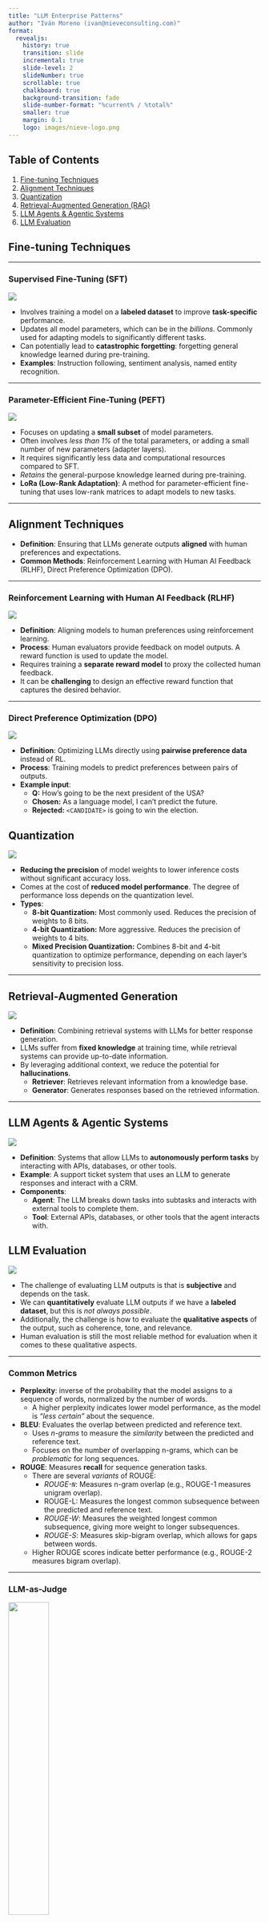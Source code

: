 ```yaml
---
title: "LLM Enterprise Patterns"
author: "Iván Moreno (ivan@nieveconsulting.com)"
format: 
  revealjs: 
    history: true
    transition: slide
    incremental: true
    slide-level: 2
    slideNumber: true
    scrollable: true
    chalkboard: true
    background-transition: fade
    slide-number-format: "%current% / %total%"
    smaller: true
    margin: 0.1
    logo: images/nieve-logo.png
---
```


## Table of Contents
1. [Fine-tuning Techniques](#fine-tuning-techniques)
2. [Alignment Techniques](#alignment-techniques)
3. [Quantization](#quantization)
4. [Retrieval-Augmented Generation (RAG)](#retrieval-augmented-generation-rag)
5. [LLM Agents & Agentic Systems](#llm-agents-agentic-systems)
6. [LLM Evaluation](#llm-evaluation)

## Fine-tuning Techniques

---

### Supervised Fine-Tuning (SFT)

![](images/llm-fine-tuning.png)

- Involves training a model on a **labeled dataset** to improve **task-specific** performance.
- Updates all model parameters, which can be in the *billions*. Commonly used for adapting models to significantly different tasks.
- Can potentially lead to **catastrophic forgetting**: forgetting general knowledge learned during pre-training.
- **Examples**: Instruction following, sentiment analysis, named entity recognition.

---

### Parameter-Efficient Fine-Tuning (PEFT)

![](images/lora.png)

- Focuses on updating a **small subset** of model parameters.
- Often involves *less than 1%* of the total parameters, or adding a small number of new parameters (adapter layers).
- It requires significantly less data and computational resources compared to SFT.
- *Retains* the general-purpose knowledge learned during pre-training.
- **LoRa (Low-Rank Adaptation)**: A method for parameter-efficient fine-tuning that uses low-rank matrices to adapt models to new tasks.


---

## Alignment Techniques

- **Definition**: Ensuring that LLMs generate outputs **aligned** with human preferences and expectations.
- **Common Methods**: Reinforcement Learning with Human AI Feedback (RLHF), Direct Preference Optimization (DPO).

---

### Reinforcement Learning with Human AI Feedback (RLHF)

![](images/rlhf.png)

- **Definition**: Aligning models to human preferences using reinforcement learning.
- **Process**: Human evaluators provide feedback on model outputs. A reward function is used to update the model.
- Requires training a **separate reward model** to proxy the collected human feedback.
- It can be **challenging** to design an effective reward function that captures the desired behavior.

---

### Direct Preference Optimization (DPO)

![](images/dpo.png)

- **Definition**: Optimizing LLMs directly using **pairwise preference data** instead of RL.
- **Process**: Training models to predict preferences between pairs of outputs.
- **Example input**:
    - **Q:** How's going to be the next president of the USA?
    - **Chosen:** As a language model, I can't predict the future.
    - **Rejected:** `<CANDIDATE>` is going to win the election.

## Quantization

![](images/quantization.png)

- **Reducing the precision** of model weights to lower inference costs without significant accuracy loss.
- Comes at the cost of **reduced model performance**. The degree of performance loss depends on the quantization level.
- **Types**: 
  - **8-bit Quantization:** Most commonly used. Reduces the precision of weights to 8 bits.
  - **4-bit Quantization:** More aggressive. Reduces the precision of weights to 4 bits.
  - **Mixed Precision Quantization:** Combines 8-bit and 4-bit quantization to optimize performance, depending on each layer's sensitivity to precision loss.

---

## Retrieval-Augmented Generation

![](images/rag.png)

- **Definition**: Combining retrieval systems with LLMs for better response generation.
- LLMs suffer from **fixed knowledge** at training time, while retrieval systems can provide up-to-date information.
- By leveraging additional context, we reduce the potential for **hallucinations**.
    - **Retriever**: Retrieves relevant information from a knowledge base.
    - **Generator**: Generates responses based on the retrieved information.

---

## LLM Agents & Agentic Systems

![](images/llm-agents.png)

- **Definition**: Systems that allow LLMs to **autonomously perform tasks** by interacting with APIs, databases, or other tools.
- **Example**: A support ticket system that uses an LLM to generate responses and interact with a CRM.
- **Components**: 
  - **Agent**: The LLM breaks down tasks into subtasks and interacts with external tools to complete them.
  - **Tool**: External APIs, databases, or other tools that the agent interacts with.


## LLM Evaluation

![](images/llm-eval.png)

- The challenge of evaluating LLM outputs is that is **subjective** and depends on the task.
- We can **quantitatively** evaluate LLM outputs if we have a **labeled dataset**, but this is *not always possible*.
- Additionally, the challenge is how to evaluate the **qualitative aspects** of the output, such as coherence, tone, and relevance.
- Human evaluation is still the most reliable method for evaluation when it comes to these qualitative aspects.

---

### Common Metrics

- **Perplexity**: inverse of the probability that the model assigns to a sequence of words, normalized by the number of words.
    - A higher perplexity indicates lower model performance, as the model is *"less certain"* about the sequence.
- **BLEU**: Evaluates the overlap between predicted and reference text.
    - Uses *n-grams* to measure the *similarity* between the predicted and reference text.
    - Focuses on the number of overlapping n-grams, which can be *problematic* for long sequences.
- **ROUGE**: Measures **recall** for sequence generation tasks.
    - There are several *variants* of ROUGE:
        - *ROUGE-`N`*: Measures n-gram overlap (e.g., ROUGE-1 measures unigram overlap).
        - ROUGE-L: Measures the longest common subsequence between the predicted and reference text.
        - *ROUGE-W*: Measures the weighted longest common subsequence, giving more weight to longer subsequences.
        - *ROUGE-S*: Measures skip-bigram overlap, which allows for gaps between words.
    - Higher ROUGE scores indicate better performance (e.g., ROUGE-2 measures bigram overlap).

---

### LLM-as-Judge

![](images/llm-judge.png){width=40%}

- **Definition**: Using LLMs to **judge** their own or other model outputs based on predefined criteria.
- **Process**: The LLM generates a score based on the predefined **criteria** and provides feedback to the user.
- Papers have *quantified the alignment* between human and LLM judgments, showing that LLMs can be effective judges.
- Some LLMs can be fine-tuned to perform this task more effectively.
